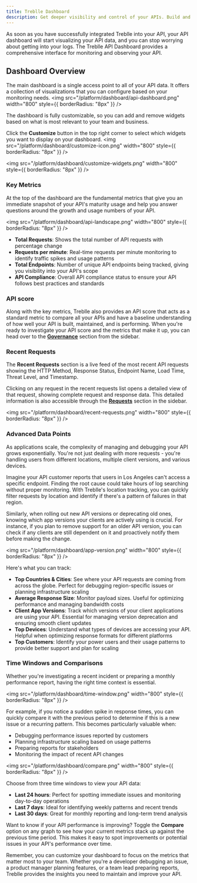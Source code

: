 ```yaml
---
title: Treblle Dashboard
description: Get deeper visibility and control of your APIs. Build and maintain your APIs confidently as Treblle analyzes 40+ API-specific data points across every request.
---
```

As soon as you have successfully integrated Treblle into your API, your API dashboard will start visualizing your API data, and you can stop worrying about getting into your logs. 
The Treblle API Dashboard provides a comprehensive interface for monitoring and observing your API. 

## Dashboard Overview

The main dashboard is a single access point to all of your API data. It offers a collection of visualizations that you can configure based on your monitoring needs. 
<img
    src="/platform/dashboard/api-dashboard.png"
    width="800"
    style={{ borderRadius: "8px" }}
  />

The dashboard is fully customizable, so you can add and remove widgets based on what is most relevant to your team and business.

Click the **Customize** button in the top right corner to select which widgets you want to display on your dashboard.
<img
    src="/platform/dashboard/customize-icon.png"
    width="800"
    style={{ borderRadius: "8px" }}
  />

<img
    src="/platform/dashboard/customize-widgets.png"
    width="800"
    style={{ borderRadius: "8px" }}
  />

### Key Metrics
At the top of the dashboard are the fundamental metrics that give you an immediate snapshot of your API's maturity usage and help you answer 
questions around the growth and usage numbers of your API.

<img
    src="/platform/dashboard/api-landscape.png"
    width="800"
    style={{ borderRadius: "8px" }}
  />

- **Total Requests**: Shows the total number of API requests with percentage change
- **Requests per minute**: Real-time requests per minute monitoring to identify traffic spikes and usage patterns
- **Total Endpoints**: Number of unique API endpoints being tracked, giving you visibility into your API's scope
- **API Compliance**: Overall API compliance status to ensure your API follows best practices and standards

### API score
Along with the key metrics, Treblle also provides an API score that acts as a standard metric to compare all your APIs and have a baseline understanding of how well your API is built, maintained, and is performing.
When you're ready to investigate your API score and the metrics that make it up, you can head over to the [**Governance**](/content/docs/treblle/api-governance.mdx) section from the sidebar.


### Recent Requests
The **Recent Requests** section is a live feed of the most recent API requests showing the HTTP Method, Response Status, Endpoint Name, Load Time, Threat Level, and Timestamp.

Clicking on any request in the recent requests list opens a detailed view of that request, showing complete request and response data. This detailed information is also accessible through the [**Requests**](/content/docs/treblle/requests.mdx) section in the sidebar.

<img
    src="/platform/dashboard/recent-requests.png"
    width="800"
    style={{ borderRadius: "8px" }}
  />

### Advanced Data Points
As applications scale, the complexity of managing and debugging your API grows exponentially. You're not just dealing with more requests - you're handling users from different locations, multiple client versions, and various devices. 

Imagine your API customer reports that users in Los Angeles can't access a specific endpoint. Finding the root cause could take hours of log searching without proper monitoring. With Treblle's location tracking, you can quickly filter requests by location and identify if there's a pattern of failures in that region.

Similarly, when rolling out new API versions or deprecating old ones, knowing which app versions your clients are actively using is crucial. For instance, if you plan to remove support for an older API version, you can check if any clients are still dependent on it and proactively notify them before making the change.

<img
    src="/platform/dashboard/app-version.png"
    width="800"
    style={{ borderRadius: "8px" }}
  />

Here's what you can track:
- **Top Countries & Cities**: See where your API requests are coming from across the globe. Perfect for debugging region-specific issues or planning infrastructure scaling
- **Average Response Size**: Monitor payload sizes. Useful for optimizing performance and managing bandwidth costs
- **Client App Versions**: Track which versions of your client applications are using your API. Essential for managing version deprecation and ensuring smooth client updates
- **Top Devices**: Understand what types of devices are accessing your API. Helpful when optimizing response formats for different platforms
- **Top Customers**: Identify your power users and their usage patterns to provide better support and plan for scaling

### Time Windows and Comparisons
Whether you're investigating a recent incident or preparing a monthly performance report, having the right time context is essential.

<img
    src="/platform/dashboard/time-window.png"
    width="800"
    style={{ borderRadius: "8px" }}
  />


For example, if you notice a sudden spike in response times, you can quickly compare it with the previous period to determine if this is a new issue or a recurring pattern. This becomes particularly valuable when:
- Debugging performance issues reported by customers
- Planning infrastructure scaling based on usage patterns
- Preparing reports for stakeholders
- Monitoring the impact of recent API changes

<img
    src="/platform/dashboard/compare.png"
    width="800"
    style={{ borderRadius: "8px" }}
  />

Choose from three time windows to view your API data:
- **Last 24 hours**: Perfect for spotting immediate issues and monitoring day-to-day operations
- **Last 7 days**: Ideal for identifying weekly patterns and recent trends
- **Last 30 days**: Great for monthly reporting and long-term trend analysis

Want to know if your API performance is improving? Toggle the **Compare** option on any graph to see how your current metrics stack up against the previous time period. This makes it easy to spot improvements or potential issues in your API's performance over time.

Remember, you can customize your dashboard to focus on the metrics that matter most to your team. Whether you're a developer debugging an issue, a product manager planning features, or a team lead preparing reports, Treblle provides the insights you need to maintain and improve your API.
